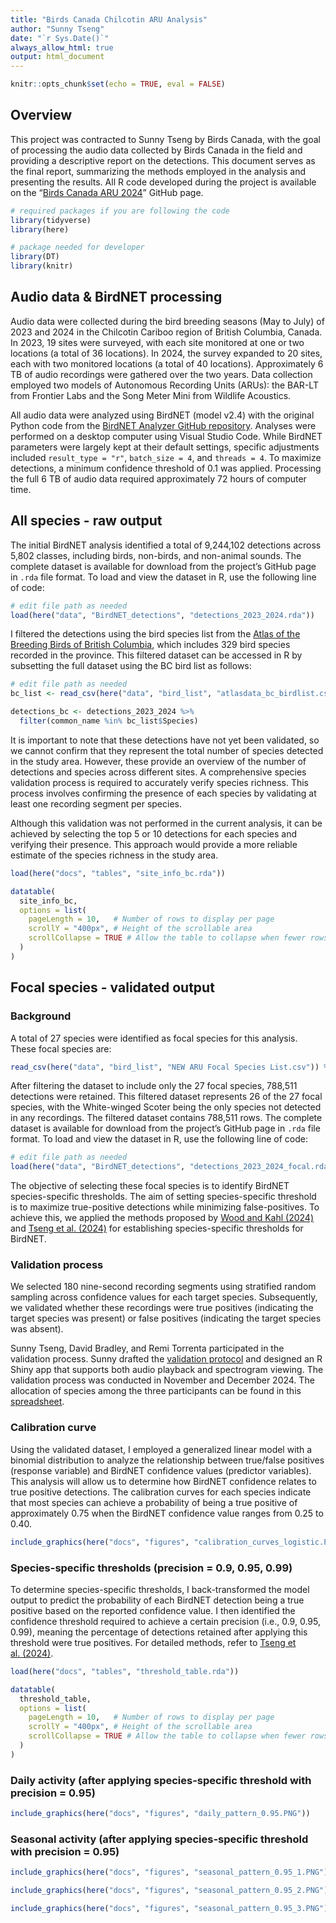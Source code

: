 ```yaml
---
title: "Birds Canada Chilcotin ARU Analysis"
author: "Sunny Tseng"
date: "`r Sys.Date()`"
always_allow_html: true
output: html_document
---
```


```r
knitr::opts_chunk$set(echo = TRUE, eval = FALSE)
```

## **Overview**

This project was contracted to Sunny Tseng by Birds Canada, with the goal of processing the audio data collected by Birds Canada in the field and providing a descriptive report on the detections. This document serves as the final report, summarizing the methods employed in the analysis and presenting the results. All R code developed during the project is available on the "[Birds Canada ARU 2024](https://github.com/SunnyTseng/Birds-Canada-ARU-2024/tree/main)" GitHub page.

```r

# required packages if you are following the code
library(tidyverse)
library(here)
```

```r

# package needed for developer
library(DT)
library(knitr)
```

## **Audio data & BirdNET processing**

Audio data were collected during the bird breeding seasons (May to July) of 2023 and 2024 in the Chilcotin Cariboo region of British Columbia, Canada. In 2023, 19 sites were surveyed, with each site monitored at one or two locations (a total of 36 locations). In 2024, the survey expanded to 20 sites, each with two monitored locations (a total of 40 locations). Approximately 6 TB of audio recordings were gathered over the two years. Data collection employed two models of Autonomous Recording Units (ARUs): the BAR-LT from Frontier Labs and the Song Meter Mini from Wildlife Acoustics.

All audio data were analyzed using BirdNET (model v2.4) with the original Python code from the [BirdNET Analyzer GitHub repository](https://github.com/kahst/BirdNET-Analyzer). Analyses were performed on a desktop computer using Visual Studio Code. While BirdNET parameters were largely kept at their default settings, specific adjustments included `result_type = "r"`, `batch_size = 4`, and `threads = 4`. To maximize detections, a minimum confidence threshold of 0.1 was applied. Processing the full 6 TB of audio data required approximately 72 hours of computer time.

## **All species - raw output**

The initial BirdNET analysis identified a total of 9,244,102 detections across 5,802 classes, including birds, non-birds, and non-animal sounds. The complete dataset is available for download from the project’s GitHub page in `.rda` file format. To load and view the dataset in R, use the following line of code:

```r

# edit file path as needed
load(here("data", "BirdNET_detections", "detections_2023_2024.rda"))
```

I filtered the detections using the bird species list from the [Atlas of the Breeding Birds of British Columbia](https://www.birdatlas.bc.ca/bcdata/datasummaries.jsp?extent=Prov&summtype=SpList&year=allyrs&byextent1=Prov&byextent2=Sq&region2=1&squarePC=&region1=0&square=&region3=0&lang=en), which includes 329 bird species recorded in the province. This filtered dataset can be accessed in R by subsetting the full dataset using the BC bird list as follows:

```r

# edit file path as needed
bc_list <- read_csv(here("data", "bird_list", "atlasdata_bc_birdlist.csv"))

detections_bc <- detections_2023_2024 %>%
  filter(common_name %in% bc_list$Species) 
```

It is important to note that these detections have not yet been validated, so we cannot confirm that they represent the total number of species detected in the study area. However, these provide an overview of the number of detections and species across different sites. A comprehensive species validation process is required to accurately verify species richness. This process involves confirming the presence of each species by validating at least one recording segment per species.

Although this validation was not performed in the current analysis, it can be achieved by selecting the top 5 or 10 detections for each species and verifying their presence. This approach would provide a more reliable estimate of the species richness in the study area.

```r

load(here("docs", "tables", "site_info_bc.rda"))

datatable(
  site_info_bc,
  options = list(
    pageLength = 10,   # Number of rows to display per page
    scrollY = "400px", # Height of the scrollable area
    scrollCollapse = TRUE # Allow the table to collapse when fewer rows are present
  )
)
```

## **Focal species - validated output**

### Background

A total of 27 species were identified as focal species for this analysis. These focal species are:

```r

read_csv(here("data", "bird_list", "NEW ARU Focal Species List.csv")) %>% pull("Species name")
```

After filtering the dataset to include only the 27 focal species, 788,511 detections were retained. This filtered dataset represents 26 of the 27 focal species, with the White-winged Scoter being the only species not detected in any recordings. The filtered dataset contains 788,511 rows. The complete dataset is available for download from the project’s GitHub page in `.rda` file format. To load and view the dataset in R, use the following line of code:

```r

# edit file path as needed
load(here("data", "BirdNET_detections", "detections_2023_2024_focal.rda"))
```

The objective of selecting these focal species is to identify BirdNET species-specific thresholds. The aim of setting species-specific threshold is to maximize true-positive detections while minimizing false-positives. To achieve this, we applied the methods proposed by [Wood and Kahl (2024)](https://link.springer.com/article/10.1007/s10336-024-02144-5) and [Tseng et al. (2024)](https://github.com/SunnyTseng/thesis_aru_BirdNET_evaluation/blob/main/R/Ch1_10_step_by_step_tutorial/species_specific_method_tutorial.md) for establishing species-specific thresholds for BirdNET.

### Validation process

We selected 180 nine-second recording segments using stratified random sampling across confidence values for each target species. Subsequently, we validated whether these recordings were true positives (indicating the target species was present) or false positives (indicating the target species was absent).

Sunny Tseng, David Bradley, and Remi Torrenta participated in the validation process. Sunny drafted the [validation protocol](https://github.com/SunnyTseng/Birds-Canada-ARU-2024/blob/main/docs/project_report_11_19_species_validation_with_ShinyR.md) and designed an R Shiny app that supports both audio playback and spectrogram viewing. The validation process was conducted in November and December 2024. The allocation of species among the three participants can be found in this [spreadsheet](https://docs.google.com/spreadsheets/d/1Ulb9EUYBQRwxg-WvMJjte0vJT6bJMl6n/edit?gid=554288332#gid=554288332).

### Calibration curve

Using the validated dataset, I employed a generalized linear model with a binomial distribution to analyze the relationship between true/false positives (response variable) and BirdNET confidence values (predictor variables). This analysis will allow us to determine how BirdNET confidence relates to true positive detections. The calibration curves for each species indicate that most species can achieve a probability of being a true positive of approximately 0.75 when the BirdNET confidence value ranges from 0.25 to 0.40.

```r

include_graphics(here("docs", "figures", "calibration_curves_logistic.PNG"))

```

### Species-specific thresholds (precision = 0.9, 0.95, 0.99)

To determine species-specific thresholds, I back-transformed the model output to predict the probability of each BirdNET detection being a true positive based on the reported confidence value. I then identified the confidence threshold required to achieve a certain precision (i.e., 0.9, 0.95, 0.99), meaning the percentage of detections retained after applying this threshold were true positives. For detailed methods, refer to [Tseng et al. (2024)](https://github.com/SunnyTseng/thesis_aru_BirdNET_evaluation/blob/main/R/Ch1_10_step_by_step_tutorial/species_specific_method_tutorial.md).

```r

load(here("docs", "tables", "threshold_table.rda"))

datatable(
  threshold_table,
  options = list(
    pageLength = 10,   # Number of rows to display per page
    scrollY = "400px", # Height of the scrollable area
    scrollCollapse = TRUE # Allow the table to collapse when fewer rows are present
  )
)
```

### Daily activity (after applying species-specific threshold with precision = 0.95)

```r

include_graphics(here("docs", "figures", "daily_pattern_0.95.PNG"))
```

### Seasonal activity (after applying species-specific threshold with precision = 0.95)

```r

include_graphics(here("docs", "figures", "seasonal_pattern_0.95_1.PNG"))

include_graphics(here("docs", "figures", "seasonal_pattern_0.95_2.PNG"))

include_graphics(here("docs", "figures", "seasonal_pattern_0.95_3.PNG"))

```
